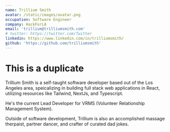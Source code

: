 ```yaml
---
name: Trillium Smith
avatar: /static/images/avatar.png
occupation: Software Engineer
company: HackForLA
email: 'trillium@trilliumsmith.com'
# twitter: https://twitter.com/Twitter
linkedin: https://www.linkedin.com/in/trilliumsmith/
github: 'https://github.com/trilliumsmith'
---
```


# This is a duplicate

Trillium Smith is a self-taught software developer based out of the Los Angeles area, speicalizing in building full stack web applications in React, utilizing resources like Tailwind, NextJs, and Typescript.

He's the current Lead Developer for VRMS (Volunteer Relationship Management System).

Outside of software development, Trillium is also an accomplished massage therpaist, partner dancer, and crafter of curated dad jokes.
